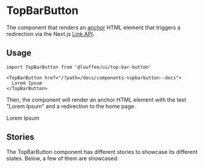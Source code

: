 


<Meta 
  title="Components/TopBarButton"
  component={TopBarButton}
  argTypes={Stories.default.argTypes}
  args={Stories.default.args} />

<GitHubRepoPath path="packages/ui/src/top-bar-button/top-bar-button.tsx" />

# TopBarButton

The component that renders an [anchor](https://developer.mozilla.org/en-US/docs/Web/HTML/Element/a)
HTML element that triggers a redirection via the Next.js 
[Link API](https://nextjs.org/docs/app/api-reference/components/link).

## Usage

```tsx
import TopBarButton from '@louffee/ui/top-bar-button'

<TopBarButton href="/?path=/docs/components-topbarbutton--docs">
  Lorem Ipsum
</TopBarButton>
```

Then, the component will render an anchor HTML element with the text "Lorem 
Ipsum" and a redirection to the home page.

<TopBarButton href="/?path=/docs/components-topbarbutton--docs">Lorem Ipsum</TopBarButton>

## Stories

The TopBarButton component has different stories to showcase its different 
states. Below, a few of them are showcased:

<Story of={Stories.Overview} />

